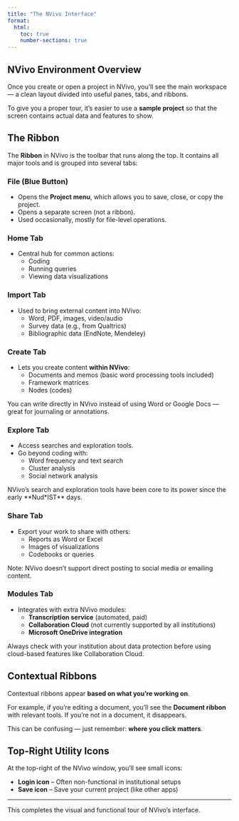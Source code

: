 ```yaml
---
title: "The NVivo Interface"
format:
  html:
    toc: true
    number-sections: true
---
```


## NVivo Environment Overview

Once you create or open a project in NVivo, you’ll see the main workspace — a clean layout divided into useful panes, tabs, and ribbons.

To give you a proper tour, it’s easier to use a **sample project** so that the screen contains actual data and features to show.

## The Ribbon

The **Ribbon** in NVivo is the toolbar that runs along the top. It contains all major tools and is grouped into several tabs:

### File (Blue Button)

- Opens the **Project menu**, which allows you to save, close, or copy the project.
- Opens a separate screen (not a ribbon).
- Used occasionally, mostly for file-level operations.

### Home Tab

- Central hub for common actions:
  - Coding
  - Running queries
  - Viewing data visualizations

### Import Tab

- Used to bring external content into NVivo:
  - Word, PDF, images, video/audio
  - Survey data (e.g., from Qualtrics)
  - Bibliographic data (EndNote, Mendeley)

### Create Tab

- Lets you create content **within NVivo**:
  - Documents and memos (basic word processing tools included)
  - Framework matrices
  - Nodes (codes)

::: {.callout-tip}
You can write directly in NVivo instead of using Word or Google Docs — great for journaling or annotations.
:::

### Explore Tab

- Access searches and exploration tools.
- Go beyond coding with:
  - Word frequency and text search
  - Cluster analysis
  - Social network analysis

::: {.callout-note}
NVivo’s search and exploration tools have been core to its power since the early **Nud*IST** days.
:::

### Share Tab

- Export your work to share with others:
  - Reports as Word or Excel
  - Images of visualizations
  - Codebooks or queries

Note: NVivo doesn’t support direct posting to social media or emailing content.

### Modules Tab

- Integrates with extra NVivo modules:
  - **Transcription service** (automated, paid)
  - **Collaboration Cloud** (not currently supported by all institutions)
  - **Microsoft OneDrive integration**

::: {.callout-warning}
Always check with your institution about data protection before using cloud-based features like Collaboration Cloud.
:::

## Contextual Ribbons

Contextual ribbons appear **based on what you're working on**.

For example, if you're editing a document, you’ll see the **Document ribbon** with relevant tools. If you’re not in a document, it disappears.

This can be confusing — just remember: **where you click matters**.

## Top-Right Utility Icons

At the top-right of the NVivo window, you’ll see small icons:

- **Login icon** – Often non-functional in institutional setups
- **Save icon** – Save your current project (like other apps)

---

This completes the visual and functional tour of NVivo’s interface.

